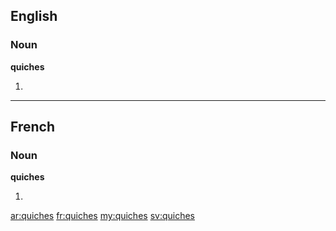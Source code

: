 ==English==

===Noun===
'''quiches'''

# {{plural of|[[quiche]]}}

----

==French==

===Noun===
'''quiches''' {{f}}

# {{plural of|[[quiche]]|lang=fr}}

[[ar:quiches]]
[[fr:quiches]]
[[my:quiches]]
[[sv:quiches]]